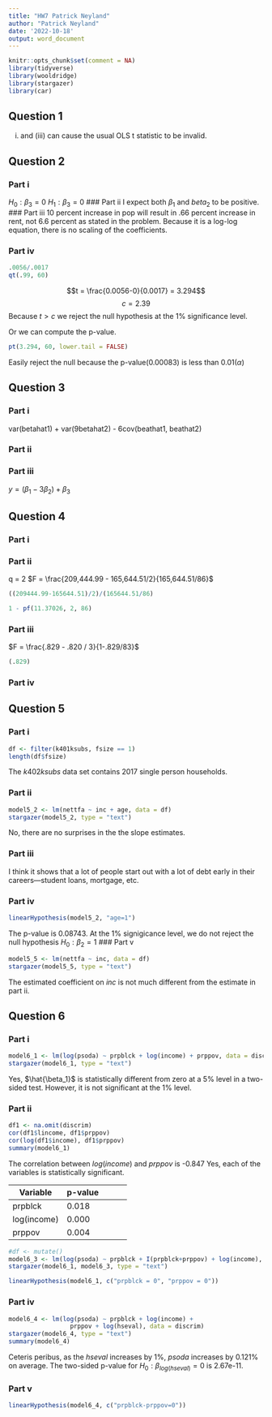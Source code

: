 ```yaml
---
title: "HW7 Patrick Neyland"
author: "Patrick Neyland"
date: '2022-10-18'
output: word_document
---
```


```r
knitr::opts_chunk$set(comment = NA)
library(tidyverse)
library(wooldridge)
library(stargazer)
library(car)
```

## Question 1
(i) and (iii) can cause the usual OLS t statistic to be invalid. 

## Question 2
### Part i
$H_0: \beta_3 = 0$ $H_1: \beta_3 = 0$
### Part ii
I expect both $\beta_1$ and $beta_2$ to be positive. 
### Part iii
10 percent increase in pop will result in .66 percent increase in rent, not 6.6 percent as stated in the problem. Because it is a log-log equation, there is no scaling of the coefficients. 

### Part iv
```r
.0056/.0017
qt(.99, 60)
```
$$t = \frac{0.0056-0}{0.0017} = 3.294$$
$$c = 2.39$$
Because $t > c$ we reject the null hypothesis at the 1% significance level. 

Or we can compute the p-value. 

```r
pt(3.294, 60, lower.tail = FALSE)
```
Easily reject the null because the p-value(0.00083) is less than 0.01($\alpha$)


## Question 3
### Part i
var(betahat1) + var(9betahat2) - 6cov(beathat1, beathat2)



### Part ii

### Part iii

$y = (\beta_1 - 3\beta_2) + \beta_3$


## Question 4 
### Part i
### Part ii
q = 2
$F = \frac{209,444.99 - 165,644.51/2}{165,644.51/86}$
```r
((209444.99-165644.51)/2)/(165644.51/86)

1 - pf(11.37026, 2, 86)
```
### Part iii
$F = \frac{.829 - .820 / 3}{1-.829/83}$
```r
(.829)
```


### Part iv

## Question 5
### Part i
```r
df <- filter(k401ksubs, fsize == 1)
length(df$fsize)
```
The $k402ksubs$ data set contains 2017 single person households. 


### Part ii
```r
model5_2 <- lm(nettfa ~ inc + age, data = df)
stargazer(model5_2, type = "text")
```
No, there are no surprises in the the slope estimates. 

### Part iii

I think it shows that a lot of people start out with a lot of debt early in their careers---student loans, mortgage, etc. 

### Part iv

```r
linearHypothesis(model5_2, "age=1")
```
The p-value is 0.08743. At the 1% signigicance level, we do not reject the null hypothesis $H_0: \beta_2 = 1$
### Part v
```r
model5_5 <- lm(nettfa ~ inc, data = df)
stargazer(model5_5, type = "text")
```
The estimated coefficient on $inc$ is not much different from the estimate in part ii. 

## Question 6 
### Part i
```r
model6_1 <- lm(log(psoda) ~ prpblck + log(income) + prppov, data = discrim)
stargazer(model6_1, type = "text")
```
Yes, $\hat{\beta_1}$ is statistically different from zero at a 5% level in a two-sided test. However, it is not significant at the 1% level.

### Part ii
```r
df1 <- na.omit(discrim)
cor(df1$lincome, df1$prppov)
cor(log(df1$income), df1$prppov)
summary(model6_1)
```
The correlation between $log(income)$ and $prppov$ is -0.847
Yes, each of the variables is statistically significant.

| Variable    | p-value |   |   |   |
|-------------|---------|---|---|---|
| prpblck     | 0.018   |   |   |   |
| log(income) | 0.000   |   |   |   |
| prppov      | 0.004   |   |   |   |

```r
#df <- mutate()
model6_3 <- lm(log(psoda) ~ prpblck + I(prpblck+prppov) + log(income), data = discrim)
stargazer(model6_1, model6_3, type = "text")
```

```r
linearHypothesis(model6_1, c("prpblck = 0", "prppov = 0"))
```
### Part iv
```r
model6_4 <- lm(log(psoda) ~ prpblck + log(income) + 
                 prppov + log(hseval), data = discrim)
stargazer(model6_4, type = "text")
summary(model6_4)
```
Ceteris peribus, as the $hseval$ increases by 1%, $psoda$ increases by 0.121% on average.  The two-sided p-value for $H_0: \beta_{log(hseval)}=0$ is 2.67e-11.

### Part v
```r
linearHypothesis(model6_4, c("prpblck-prppov=0"))
```


